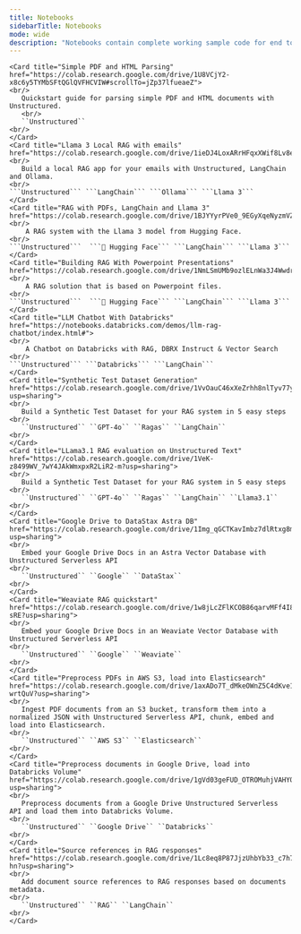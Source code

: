 ```yaml
---
title: Notebooks
sidebarTitle: Notebooks
mode: wide
description: "Notebooks contain complete working sample code for end to end solutions."
---
```


<CardGroup cols={2}>

    <Card title="Simple PDF and HTML Parsing" href="https://colab.research.google.com/drive/1U8VCjY2-x8c6y5TYMbSFtQGlQVFHCVIW#scrollTo=jZp37lfueaeZ">
    <br/>
       Quickstart guide for parsing simple PDF and HTML documents with Unstructured.
       <br/>
       ``Unstructured``
    <br/>
    </Card>
    <Card title="Llama 3 Local RAG with emails" href="https://colab.research.google.com/drive/1ieDJ4LoxARrHFqxXWif8Lv8e8aZTgmtH">
    <br/>
       Build a local RAG app for your emails with Unstructured, LangChain and Ollama.
    <br/>
    ```Unstructured``` ```LangChain``` ```Ollama``` ```Llama 3```
    </Card>
    <Card title="RAG with PDFs, LangChain and Llama 3" href="https://colab.research.google.com/drive/1BJYYyrPVe0_9EGyXqeNyzmVZDrCRZwsg">
    <br/>
        A RAG system with the Llama 3 model from Hugging Face. 
    <br/>
    ```Unstructured```  ```🤗 Hugging Face``` ```LangChain``` ```Llama 3``` 
    </Card>
    <Card title="Building RAG With Powerpoint Presentations" href="https://colab.research.google.com/drive/1NmLSmUMb9ozlELnWa3J4WwdrBfGomwPk">
    <br/>
        A RAG solution that is based on Powerpoint files.
    <br/>
    ```Unstructured```  ```🤗 Hugging Face``` ```LangChain``` ```Llama 3``` 
    </Card>
    <Card title="LLM Chatbot With Databricks" href="https://notebooks.databricks.com/demos/llm-rag-chatbot/index.html#">
    <br/>
        A Chatbot on Databricks with RAG, DBRX Instruct & Vector Search
    <br/>
    ```Unstructured``` ```Databricks``` ```LangChain``` 
    </Card>
    <Card title="Synthetic Test Dataset Generation" href="https://colab.research.google.com/drive/1VvOauC46xXeZrhh8nlTyv77yvoroMQjr?usp=sharing">
    <br/>
       Build a Synthetic Test Dataset for your RAG system in 5 easy steps
    <br/>
       ``Unstructured`` ``GPT-4o`` ``Ragas`` ``LangChain``
    <br/>
    </Card>
    <Card title="LLama3.1 RAG evaluation on Unstructured Text" href="https://colab.research.google.com/drive/1VeK-z8499WV_7wY4JAkWmxpxR2LiR2-m?usp=sharing">
    <br/>
       Build a Synthetic Test Dataset for your RAG system in 5 easy steps
    <br/>
       ``Unstructured`` ``GPT-4o`` ``Ragas`` ``LangChain`` ``Llama3.1``
    <br/>
    </Card>
    <Card title="Google Drive to DataStax Astra DB" href="https://colab.research.google.com/drive/1Img_qGCTKavImbz7dlRtxg8mNUjiWjJT?usp=sharing">
    <br/>
       Embed your Google Drive Docs in an Astra Vector Database with Unstructured Serverless API
    <br/>
       ``Unstructured`` ``Google`` ``DataStax`` 
    <br/>
    </Card>
    <Card title="Weaviate RAG quickstart" href="https://colab.research.google.com/drive/1w8jLcZFlKCOB86qarvMFf4I86qWE-sRE?usp=sharing">
    <br/>
       Embed your Google Drive Docs in an Weaviate Vector Database with Unstructured Serverless API
    <br/>
       ``Unstructured`` ``Google`` ``Weaviate`` 
    <br/>
    </Card>
    <Card title="Preprocess PDFs in AWS S3, load into Elasticsearch" href="https://colab.research.google.com/drive/1axADo7T_dMkeOWnZ5C4dKve16-wrtQuV?usp=sharing">
    <br/>
       Ingest PDF documents from an S3 bucket, transform them into a normalized JSON with Unstructured Serverless API, chunk, embed and load into Elasticsearch.
    <br/>
       ``Unstructured`` ``AWS S3`` ``Elasticsearch``
    <br/>
    </Card>
    <Card title="Preprocess documents in Google Drive, load into Databricks Volume" href="https://colab.research.google.com/drive/1gVd03geFUD_OTROMuhjVAHYQvgVbViq7?usp=sharing">
    <br/>
       Preprocess documents from a Google Drive Unstructured Serverless API and load them into Databricks Volume.
    <br/>
       ``Unstructured`` ``Google Drive`` ``Databricks``
    <br/>
    </Card>
    <Card title="Source references in RAG responses" href="https://colab.research.google.com/drive/1Lc8eq8P87JjzUhbYb33_c7h7njsWb-hn?usp=sharing">
    <br/>
       Add document source references to RAG responses based on documents metadata.
    <br/>
       ``Unstructured`` ``RAG`` ``LangChain``
    <br/>
    </Card>
</CardGroup>


